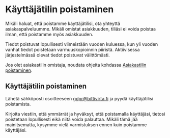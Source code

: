 # Käyttäjätilin poistaminen

Mikäli haluat, että poistamme käyttäjätilisi, ota yhteyttä asiakaspalveluumme. Mikäli omistat asiakkuuden, tiliäsi ei voida poistaa ilman, että poistamme myös asiakkuuden.

Tiedot poistuvat lopullisesti viimeistään vuoden kuluessa, kun yli vuoden vanhat tiedot poistetaan varmuuskopioinnin piiristä. Aktiivisessa järjestelmässä olevat tiedot poistuvat välittömästi.

Jos olet asiakastilin omistaja, noudata ohjeita kohdassa [Asiakastilin poistaminen](../client/delete-account).


## Käyttäjätilin poistaminen

Lähetä sähköposti osoitteeseen [gdpr@bittivirta.fi](mailto:gdpr@bittivirta.fi) ja pyydä käyttäjätilisi poistamista.

Kirjoita viestiin, että ymmärrät ja hyväksyt, että poistamalla käyttäjäsi, tietosi poistetaan lopullisesti eikä niitä voida palauttaa. Mikäli tämä jää mainitsematta, kysymme vielä varmistuksen ennen kuin poistamme käyttäjäsi.

